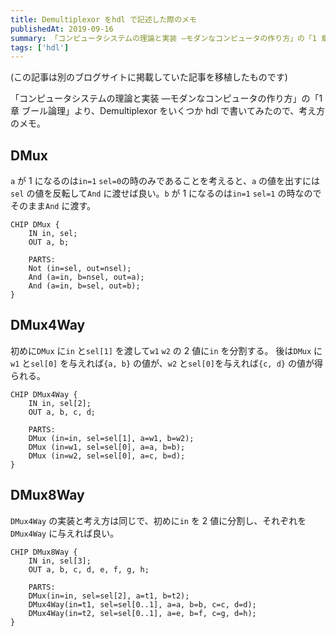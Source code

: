 ```yaml
---
title: Demultiplexor をhdl で記述した際のメモ
publishedAt: 2019-09-16
summary: 「コンピュータシステムの理論と実装 ―モダンなコンピュータの作り方」の「1 章 ブール論理」より、Demultiplexor をいくつか hdl で書いてみたので、考え方のメモ
tags: ['hdl']
---
```


(この記事は別のブログサイトに掲載していた記事を移植したものです)

「コンピュータシステムの理論と実装 ―モダンなコンピュータの作り方」の「1 章 ブール論理」より、Demultiplexor をいくつか hdl で書いてみたので、考え方のメモ。

## DMux

`a` が 1 になるのは`in=1` `sel=0`の時のみであることを考えると、`a` の値を出すには`sel` の値を反転して`And` に渡せば良い。`b` が 1 になるのは`in=1` `sel=1` の時なのでそのまま`And` に渡す。

```
CHIP DMux {
    IN in, sel;
    OUT a, b;

    PARTS:
    Not (in=sel, out=nsel);
    And (a=in, b=nsel, out=a);
    And (a=in, b=sel, out=b);
}
```

## DMux4Way

初めに`DMux` に`in` と`sel[1]` を渡して`w1` `w2` の 2 値に`in` を分割する。
後は`DMux` に`w1` と`sel[0]` を与えれば`{a, b}` の値が、`w2` と`sel[0]`を与えれば`{c, d}` の値が得られる。

```
CHIP DMux4Way {
    IN in, sel[2];
    OUT a, b, c, d;

    PARTS:
    DMux (in=in, sel=sel[1], a=w1, b=w2);
    DMux (in=w1, sel=sel[0], a=a, b=b);
    DMux (in=w2, sel=sel[0], a=c, b=d);
}
```

## DMux8Way

`DMux4Way` の実装と考え方は同じで、初めに`in` を 2 値に分割し、それぞれを`DMux4Way` に与えれば良い。

```
CHIP DMux8Way {
    IN in, sel[3];
    OUT a, b, c, d, e, f, g, h;

    PARTS:
    DMux(in=in, sel=sel[2], a=t1, b=t2);
    DMux4Way(in=t1, sel=sel[0..1], a=a, b=b, c=c, d=d);
    DMux4Way(in=t2, sel=sel[0..1], a=e, b=f, c=g, d=h);
}
```
